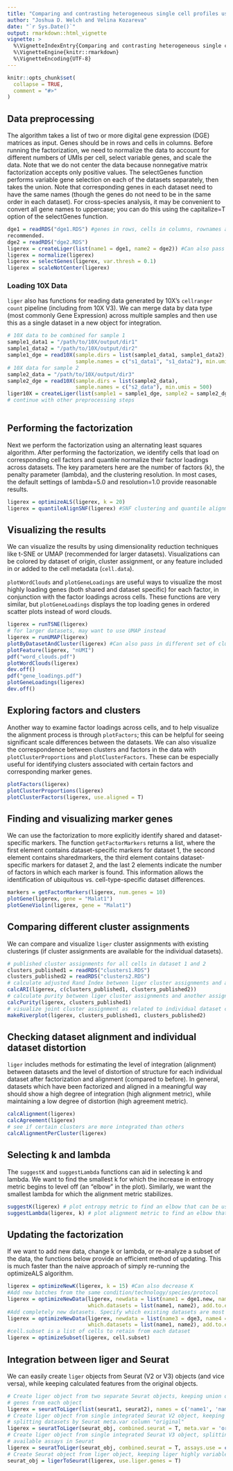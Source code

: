 ```yaml
---
title: "Comparing and contrasting heterogeneous single cell profiles using liger"
author: "Joshua D. Welch and Velina Kozareva"
date: "`r Sys.Date()`"
output: rmarkdown::html_vignette
vignette: >
  %\VignetteIndexEntry{Comparing and contrasting heterogeneous single cell profiles using liger}
  %\VignetteEngine{knitr::rmarkdown}
  %\VignetteEncoding{UTF-8}
---
```


```r
knitr::opts_chunk$set(
  collapse = TRUE,
  comment = "#>"
)
```

## Data preprocessing
The algorithm takes a list of two or more digital gene expression (DGE) matrices as input. Genes should be in rows and cells in columns.
Before running the factorization, we need to normalize the data to account for different numbers of UMIs per cell,
select variable genes, and scale the data. Note that we do not center the data because nonnegative matrix factorization accepts only
positive values. The selectGenes function performs variable gene selection on each of the datasets separately, then takes the union. Note that corresponding genes in each dataset need to have the same names (though the genes do not need to be in the same order in each dataset). For cross-species analysis, it may be convenient to convert all gene names to uppercase; you can do this using the capitalize=T option of the selectGenes function.
```r
dge1 = readRDS("dge1.RDS") #genes in rows, cells in columns, rownames and colnames included. Sparse matrix format is
recommended.
dge2 = readRDS("dge2.RDS")
ligerex = createLiger(list(name1 = dge1, name2 = dge2)) #Can also pass in more than 2 datasets
ligerex = normalize(ligerex)
ligerex = selectGenes(ligerex, var.thresh = 0.1)
ligerex = scaleNotCenter(ligerex)
```

### Loading 10X Data
`liger` also has functions for reading data generated by 10X's `cellranger count` pipeline (including
from 10X V3). We can merge data by data type (most commonly Gene Expression) across multiple samples and 
then use this as a single dataset in a new object for integration. 
```r
# 10X data to be combined for sample 1 
sample1_data1 = "/path/to/10X/output/dir1"
sample1_data2 = "/path/to/10X/output/dir2"
sample1_dge = read10X(sample.dirs = list(sample1_data1, sample1_data2), 
                      sample.names = c("s1_data1", "s1_data2"), min.umis = 500)
# 10X data for sample 2
sample2_data = "/path/to/10X/output/dir3"
sample2_dge = read10X(sample.dirs = list(sample2_data), 
                      sample.names = c("s2_data"), min.umis = 500)
liger10X = createLiger(list(sample1 = sample1_dge, sample2 = sample2_dge))
# continue with other preprocessing steps
                      
```

## Performing the factorization
Next we perform the factorization using an alternating least squares algorithm. After performing the factorization,
we identify cells that load on corresponding cell factors and quantile normalize their factor loadings across datasets.
The key parameters here are the number of factors (k), the penalty parameter (lambda), and the clustering resolution.
In most cases, the default settings of lambda=5.0 and resolution=1.0 provide reasonable results.
```r
ligerex = optimizeALS(ligerex, k = 20) 
ligerex = quantileAlignSNF(ligerex) #SNF clustering and quantile alignment
```

## Visualizing the results
We can visualize the results by using dimensionality reduction techniques like t-SNE or UMAP (recommended 
for larger datasets). Visualizations can be colored by dataset of origin, cluster assignment, or 
any feature included in or added to the cell metadata (`cell.data`).

`plotWordClouds` and `plotGeneLoadings` are useful ways to visualize the most highly loading genes (both shared and dataset specific) for each factor, in conjunction with the factor loadings across cells. 
These functions are very similar, but `plotGeneLoadings` displays the top loading genes in ordered scatter plots instead of word clouds.
```r
ligerex = runTSNE(ligerex)
# for larger datasets, may want to use UMAP instead
ligerex = runUMAP(ligerex)
plotByDatasetAndCluster(ligerex) #Can also pass in different set of cluster labels to plot
plotFeature(ligerex, "nUMI")
pdf("word_clouds.pdf")
plotWordClouds(ligerex)
dev.off()
pdf("gene_loadings.pdf")
plotGeneLoadings(ligerex)
dev.off()
```

## Exploring factors and clusters
Another way to examine factor loadings across cells, and to help visualize the alignment process is 
through `plotFactors`; this can be helpful for seeing significant scale differences between the 
datasets. We can also visualize the correspondence between clusters and factors in the data with 
`plotClusterProportions` and `plotClusterFactors`. These can be especially useful for identifying 
clusters associated with certain factors and corresponding marker genes. 
```r
plotFactors(ligerex)
plotClusterProportions(ligerex)
plotClusterFactors(ligerex, use.aligned = T)
```

## Finding and visualizing marker genes
We can use the factorization to more explicitly identify shared and dataset-specific markers. The function `getFactorMarkers`
returns a list, where the first element contains dataset-specific markers for dataset 1, the second 
element contains sharedmarkers, the third element contains dataset-specific markers for dataset 2, 
and the last 2 elements indicate the number of factors in which each marker is found. This information 
allows the identification of ubiquitous vs. cell-type-specific dataset differences.
```r
markers = getFactorMarkers(ligerex, num.genes = 10)
plotGene(ligerex, gene = "Malat1")
plotGeneViolin(ligerex, gene = "Malat1")
```

## Comparing different cluster assignments 
We can compare and visualize `liger` cluster assignments with existing clusterings (if cluster assignments
are available for the individual datasets). 
```r
# published cluster assignments for all cells in dataset 1 and 2
clusters_published1 = readRDS("clusters1.RDS")
clusters_published2 = readRDS("clusters2.RDS")
# calculate adjusted Rand Index between liger cluster assignments and another assignment
calcARI(ligerex, c(clusters_published1, clusters_published2)) 
# calculate purity between liger cluster assignments and another assignment for just dataset 1 
calcPurity(ligerex, clusters_published1)
# visualize joint cluster assignment as related to individual dataset cluster assignments
makeRiverplot(ligerex, clusters_published1, clusters_published2)
```

## Checking dataset alignment and individual dataset distortion
`liger` includes methods for estimating the level of integration (alignment) between datasets and 
the level of distortion of structure for each individual dataset after factorization and alignment
(compared to before). In general, datasets which have been factorized and aligned in a meaningful way
should show a high degree of integration (high alignment metric), while maintaining a low degree of distortion 
(high agreement metric).
```r
calcAlignment(ligerex)
calcAgreement(ligerex)
# see if certain clusters are more integrated than others
calcAlignmentPerCluster(ligerex)
```

## Selecting k and lambda
The `suggestK` and `suggestLambda` functions can aid in selecting k and lambda. We want to find the smallest
k for which the increase in entropy metric begins to level off (an "elbow" in the plot). Similarly, we want the
smallest lambda for which the alignment metric stabilizes.
```r
suggestK(ligerex) # plot entropy metric to find an elbow that can be used to select the number of factors
suggestLambda(ligerex, k) # plot alignment metric to find an elbow that can be used to select the value of lambda
```

## Updating the factorization
If we want to add new data, change k or lambda, or re-analyze a subset of the data, the functions
below provide an efficient method of updating. This is much faster than the naive approach of 
simply re-running the optimizeALS algorithm.
```r
ligerex = optimizeNewK(ligerex, k = 15) #Can also decrease K
#Add new batches from the same condition/technology/species/protocol
ligerex = optimizeNewData(ligerex, newdata = list(name1 = dge1.new, name2 = dge2.new),
                          which.datasets = list(name1, name2), add.to.existing = T) 
#Add completely new datasets. Specify which existing datasets are most similar.
ligerex = optimizeNewData(ligerex, newdata = list(name3 = dge3, name4 = dge4),
                          which.datasets = list(name1, name2), add.to.existing = F) 
#cell.subset is a list of cells to retain from each dataset
ligerex = optimizeSubset(ligerex, cell.subset) 
```

## Integration between liger and Seurat
We can easily create `liger` objects from Seurat (V2 or V3) objects (and vice versa), while keeping 
calculated features from the original objects. 
```r
# Create liger object from two separate Seurat objects, keeping union of top 2000 highly variable 
# genes from each object
ligerex = seuratToLiger(list(seurat1, seurat2), names = c('name1', 'name2'), num.hvg.info = 2000)
# Create liger object from single integrated Seurat V2 object, keeping CCA factorization, 
# splitting datasets by Seurat meta.var column "original"
ligerex = seuratToLiger(seurat_obj, combined.seurat = T, meta.var = 'original', cca.to.H = T)
# Create liger object from single integrated Seurat V3 object, splitting datasets by two
# available assays in Seurat 
ligerex = seuratToLiger(seurat_obj, combined.seurat = T, assays.use = c('RNA', 'ADT'))
# Create Seurat object from liger object, keeping liger highly variable genes
seurat_obj = ligerToSeurat(ligerex, use.liger.genes = T)
```